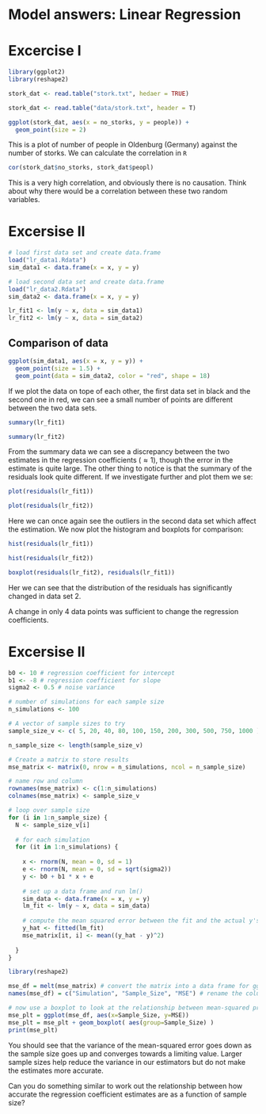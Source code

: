
# Model answers: Linear Regression {-}

# Excercise I

```r
library(ggplot2)
library(reshape2)
```

```r
stork_dat <- read.table("stork.txt", hedaer = TRUE)
```

```r
stork_dat <- read.table("data/stork.txt", header = T)
```

```r
ggplot(stork_dat, aes(x = no_storks, y = people)) +
  geom_point(size = 2)

```

This is a plot of number of people in Oldenburg (Germany) against the number of storks. We can calculate the correlation in `R` 

```r
cor(stork_dat$no_storks, stork_dat$peopl)
```

This is a very high correlation, and obviously there is no causation. Think about why there would be a correlation between these two random variables.

# Excersise II

```r
# load first data set and create data.frame
load("lr_data1.Rdata")
sim_data1 <- data.frame(x = x, y = y)

# load second data set and create data.frame
load("lr_data2.Rdata")
sim_data2 <- data.frame(x = x, y = y)

lr_fit1 <- lm(y ~ x, data = sim_data1)
lr_fit2 <- lm(y ~ x, data = sim_data2)

```

## Comparison of data

```r
ggplot(sim_data1, aes(x = x, y = y)) +
  geom_point(size = 1.5) +
  geom_point(data = sim_data2, color = "red", shape = 18)

```

If we plot the data on tope of each other, the first data set in black and the second one in red, we can see a small number of points are different between the two data sets.

```r
summary(lr_fit1)

summary(lr_fit2)
```

From the summary data we can see a discrepancy between the two estimates in the regression coefficients ($\approx 1$), though the error in the estimate is quite large. The other thing to notice is that the summary of the residuals look quite different. If we investigate further and plot them we se:

```r
plot(residuals(lr_fit1))

plot(residuals(lr_fit2))
```

Here we can once again see the outliers in the second data set which affect the estimation. We now plot the histogram and boxplots for comparison:

```r
hist(residuals(lr_fit1))

hist(residuals(lr_fit2))

boxplot(residuals(lr_fit2), residuals(lr_fit1))
```

Her we can see that the distribution of the residuals has significantly changed in data set 2. 

A change in only 4 data points was sufficient to change the regression coefficients.


# Excersise II

```r
b0 <- 10 # regression coefficient for intercept
b1 <- -8 # regression coefficient for slope
sigma2 <- 0.5 # noise variance

# number of simulations for each sample size
n_simulations <- 100 

# A vector of sample sizes to try
sample_size_v <- c( 5, 20, 40, 80, 100, 150, 200, 300, 500, 750, 1000 ) 

n_sample_size <- length(sample_size_v)

# Create a matrix to store results
mse_matrix <- matrix(0, nrow = n_simulations, ncol = n_sample_size)

# name row and column
rownames(mse_matrix) <- c(1:n_simulations) 
colnames(mse_matrix) <- sample_size_v 
```

```r
# loop over sample size
for (i in 1:n_sample_size) {
  N <- sample_size_v[i]
  
  # for each simulation
  for (it in 1:n_simulations) {
    
    x <- rnorm(N, mean = 0, sd = 1) 
    e <- rnorm(N, mean = 0, sd = sqrt(sigma2)) 
    y <- b0 + b1 * x + e 
    
    # set up a data frame and run lm()
    sim_data <- data.frame(x = x, y = y)
    lm_fit <- lm(y ~ x, data = sim_data)
    
    # compute the mean squared error between the fit and the actual y's
    y_hat <- fitted(lm_fit)
    mse_matrix[it, i] <- mean((y_hat - y)^2)
    
  }
}
```

```r
library(reshape2)

mse_df = melt(mse_matrix) # convert the matrix into a data frame for ggplot
names(mse_df) = c("Simulation", "Sample_Size", "MSE") # rename the columns

# now use a boxplot to look at the relationship between mean-squared prediction error and sample size
mse_plt = ggplot(mse_df, aes(x=Sample_Size, y=MSE))
mse_plt = mse_plt + geom_boxplot( aes(group=Sample_Size) )
print(mse_plt)
```

You should see that the variance of the mean-squared error goes down as the sample size goes up and converges towards a limiting value. Larger sample sizes help reduce the variance in our estimators but do not make the estimates more accurate.

Can you do something similar to work out the relationship between how accurate the regression coefficient estimates are as a function of sample size?
